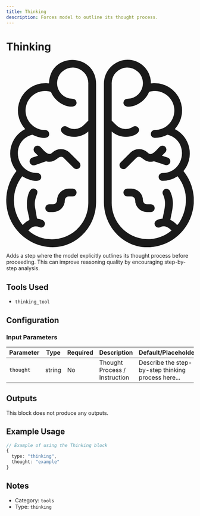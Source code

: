 ```yaml
---
title: Thinking
description: Forces model to outline its thought process.
---
```



# Thinking

<BlockInfoCard 
  type="thinking"
  color="#181C1E"
  category="tools"
/>

<div className="not-prose my-6 flex justify-center"><svg {...props} xmlns="http://www.w3.org/2000/svg" viewBox="0 0 48 48" fill="currentColor">
      <title>Brain</title>
      <g id="Brain">
        <path d="M11,5.34c-.12,1,.26.66-1,.66A7,7,0,0,0,4.85,17.75,7,7,0,0,0,2.62,28.48,12.14,12.14,0,0,0,.06,37.22C1,46.59,12.33,51.56,19.31,45A11.66,11.66,0,0,0,23,36.51V6.22C23-1.57,11.86-2.14,11,5.34Zm-.55,40.55a8.89,8.89,0,0,1-4.78-2.18l.42-.42a2.1,2.1,0,0,1,2.42-.4,1,1,0,0,0,.9-1.78c-2-1-1.24.83-2-3.11-.61-3,1.55-4.14,0-4.89-1.79-.9-2.38,3.32-2,5.28.79,4,.85,1.7-1.19,3.94a10,10,0,0,1-.13-12.5c1.51,1,4.86,2,4.86.17a1,1,0,0,0-1-1c-5.79,0-6.94-8.33-1.27-9.82C8,19.87,11,20.73,11,19a1,1,0,0,0-1-1,5,5,0,1,1,1.44-9.77C13,12,18,13,18,11a1,1,0,0,0-1-1,4,4,0,1,1,4-3.78v9.37l-1.16,1.15a3.42,3.42,0,0,1-4.29.43,1,1,0,0,0-1.38.28c-1.12,1.68,3.7,3.68,6.83.92V36.51A9.3,9.3,0,0,1,10.49,45.89Z" />
        <path d="M16.21,23.79a3.14,3.14,0,0,0-4.42,0c-1,1-2-.42-3.08-1.5a1,1,0,0,0-1.42,1.42l.86.85-1.47.49A1,1,0,0,0,7.32,27L10.18,26c2.71.74,3.26-2.15,4.61-.79l2.5,2.5a1,1,0,0,0,1.42-1.42Z" />
        <path d="M17,33H16a3,3,0,0,0-3,3,1,1,0,0,1-1,1H11a1,1,0,0,0,0,2h1a3,3,0,0,0,3-3,1,1,0,0,1,1-1h1A1,1,0,0,0,17,33Z" />
        <path d="M45.36,28.49a7,7,0,0,0-2.21-10.74A7,7,0,0,0,38,6c-1.28,0-.93.35-1-.63A6,6,0,0,0,31,0a6.13,6.13,0,0,0-6,6.22V36.51C25,42.89,30.26,48.4,36.82,48A12,12,0,0,0,45.36,28.49Zm-1.65,13.8A4.92,4.92,0,0,0,42,41c.55-2.79,1.21-4.79-.13-7.47a1,1,0,0,0-1.78.9c1,2.06.45,3.65-.07,6.25-3.33.28-1.92,2.85-.59,2.19s2.33.34,2.88.84A9.28,9.28,0,0,1,27,36.51V18.37c3.12,2.75,8,.76,6.83-.92a1,1,0,0,0-1.38-.28,3.42,3.42,0,0,1-4.29-.43L27,15.59V6.22A4,4,0,1,1,31,10a1,1,0,0,0-1,1c0,2.05,5.07,1,6.57-2.78A5,5,0,1,1,38,18a1,1,0,0,0,0,2,7,7,0,0,0,3.27-.82C47,20.68,45.73,29,40,29a1,1,0,0,0,0,2,6.89,6.89,0,0,0,3.86-1.17C48.62,35.85,44,42.55,43.71,42.29Z" />
        <path d="M41,27a1,1,0,0,0,.32-1.95l-1.47-.49.86-.85a1,1,0,0,0-1.42-1.42c-1.09,1.09-2.07,2.51-3.08,1.5a3.14,3.14,0,0,0-4.42,0l-2.5,2.5A1,1,0,0,0,30,28c.56,0,.54-.13,3.21-2.79,1.38-1.38,1.86,1.54,4.61.79C40.92,27,40.78,27,41,27Z" />
        <path d="M37,37H36a1,1,0,0,1-1-1,3,3,0,0,0-3-3H31a1,1,0,0,0,0,2h1a1,1,0,0,1,1,1,3,3,0,0,0,3,3h1A1,1,0,0,0,37,37Z" />
      </g>
    </svg></div>

Adds a step where the model explicitly outlines its thought process before proceeding. This can improve reasoning quality by encouraging step-by-step analysis.

## Tools Used

- `thinking_tool`

## Configuration

### Input Parameters

| Parameter | Type | Required | Description | Default/Placeholder |
| --------- | ---- | -------- | ----------- | ------------------ |
| `thought` | string | No | Thought Process / Instruction | Describe the step-by-step thinking process here... |



## Outputs

This block does not produce any outputs.

## Example Usage

```typescript
// Example of using the Thinking block
{
  type: "thinking",
  thought: "example"
}
```

## Notes

- Category: `tools`
- Type: `thinking`
